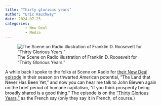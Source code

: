 ```yaml
---
title: "Thirty glorious years"
author: "Eric Rauchway"
date: 2024-07-25
categories:
         - New Deal
         - Media
---
```


![The Scene on Radio illustration of Franklin D. Roosevelt for "Thirty Glorious Years."](thirty.png)

A while back I spoke to the folks at Scene on Radio for [their New Deal episode](https://sceneonradio.org/s4-e6-a-new-deal/) in their season on thwarted American potential, "The Land that Never Has Been Yet," and now you can hear me talk to John Biewen again on the brief period of humane capitalism, "if you think prosperity being broadly shared is a good thing." The episode is on the ["Thirty Glorious Years,"](https://sceneonradio.org/s7-e6-thirty-glorious-years/) as the French say (only they say it in French, of course.)
